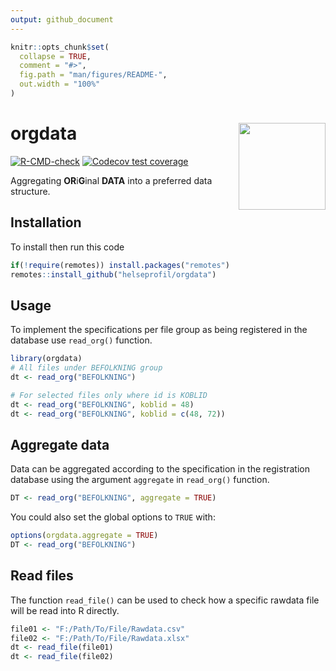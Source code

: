 ```yaml
---
output: github_document
---
```


<!-- README.md is generated from README.Rmd. Please edit that file -->

```r
knitr::opts_chunk$set(
  collapse = TRUE,
  comment = "#>",
  fig.path = "man/figures/README-",
  out.width = "100%"
)
```
# orgdata <img src='man/figures/logo.png' align="right" height="139" />

<!-- badges: start -->
[![R-CMD-check](https://github.com/helseprofil/orgdata/workflows/R-CMD-check/badge.svg)](https://github.com/helseprofil/orgdata/actions)
[![Codecov test coverage](https://codecov.io/gh/helseprofil/orgdata/branch/main/graph/badge.svg)](https://codecov.io/gh/helseprofil/orgdata?branch=main)
<!-- badges: end -->

Aggregating **OR**i**G**inal **DATA** into a preferred data structure.

## Installation

To install then run this code

```r
if(!require(remotes)) install.packages("remotes")
remotes::install_github("helseprofil/orgdata")
```

## Usage 

To implement the specifications per file group as being registered in 
the database use `read_org()` function.  

```r
library(orgdata)
# All files under BEFOLKNING group
dt <- read_org("BEFOLKNING")

# For selected files only where id is KOBLID
dt <- read_org("BEFOLKNING", koblid = 48)
dt <- read_org("BEFOLKNING", koblid = c(48, 72))
```

## Aggregate data

Data can be aggregated according to the specification in the registration database
using the argument `aggregate` in `read_org()` function.

```r
DT <- read_org("BEFOLKNING", aggregate = TRUE)
```

You could also set the global options to `TRUE` with:

```r
options(orgdata.aggregate = TRUE)
DT <- read_org("BEFOLKNING")
```

## Read files

The function `read_file()` can be used to check how a specific rawdata 
file will be read into R directly. 


```r
file01 <- "F:/Path/To/File/Rawdata.csv"
file02 <- "F:/Path/To/File/Rawdata.xlsx"
dt <- read_file(file01)
dt <- read_file(file02)
```

